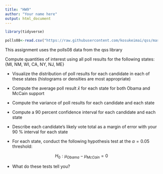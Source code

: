 ```yaml
---
title: "HW9"
author: "Your name here"
output: html_document
---
```


```r
library(tidyverse)

polls08<-read.csv("https://raw.githubusercontent.com/kosukeimai/qss/master/UNCERTAINTY/polls08.csv")
```

This assignment uses the polls08 data from the qss library

Compute quantities of interest using all poll results for the following states: {MI, NM, WI, CA, NY, NJ, ME}

- Visualize the distribution of poll results for each candidate in each of these states (histograms or densities are most appropriate)

- Compute the average poll result $\bar{x}$ for each state for both Obama and McCain support

- Compute the variance of poll results for each candidate and each state


- Compute a 90 percent confidence interval for each candidate and each state



- Describe each candidate's likely vote total as a margin of error with your 90 \% interval for each state

- For each state, conduct the following hypothesis test at the $\alpha = 0.05$ threshold: 


$$H_0: \mu_{Obama} - \mu_{McCain} = 0 $$

- What do these tests tell you?